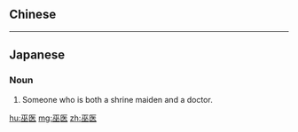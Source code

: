 {{also|巫醫}}
==Chinese==
{{zh-see|巫醫}}

----

==Japanese==
{{ja-kanjitab|ふ|い|yomi=o}}

===Noun===
{{ja-noun|ふい|kyu=巫醫}}

# Someone who is both a shrine maiden and a doctor.

[[hu:巫医]]
[[mg:巫医]]
[[zh:巫医]]